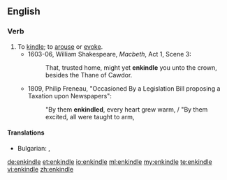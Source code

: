 ==English==

===Verb===
{{en-verb|enkindl}}

# To [[kindle]]; to [[arouse]] or [[evoke]].
#* 1603-06, William Shakespeare, ''Macbeth'', Act 1, Scene 3:
#*: That, trusted home, might yet '''enkindle''' you unto the crown, besides the Thane of Cawdor.
#* 1809, Philip Freneau, "Occasioned By a Legislation Bill proposing a Taxation upon Newspapers":
#*: "By them '''enkindled''', every heart grew warm, / "By them excited, all were taught to arm,

====Translations====
{{trans-top|To [[kindle]]; to [[arouse]] or [[evoke]]}}
* Bulgarian: {{t+|bg|запалвам}}, {{t+|bg|разпалвам}}
{{trans-mid}}
{{trans-bottom}}

[[de:enkindle]]
[[et:enkindle]]
[[io:enkindle]]
[[ml:enkindle]]
[[my:enkindle]]
[[te:enkindle]]
[[vi:enkindle]]
[[zh:enkindle]]